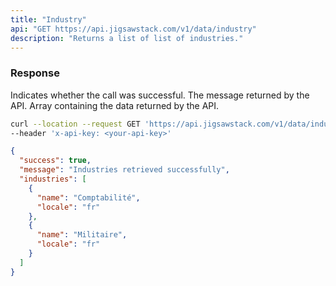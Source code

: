 ```yaml
---
title: "Industry"
api: "GET https://api.jigsawstack.com/v1/data/industry"
description: "Returns a list of list of industries."
---
```


<Snippet file="header.mdx" />

### Response

<ResponseField name="success" type="boolean">
  Indicates whether the call was successful.
</ResponseField>

<ResponseField name="message" type="string">
  The message returned by the API.
</ResponseField>

<ResponseField name="data" type="JSON">
  Array containing the data returned by the API.
</ResponseField>

<RequestExample>

```bash Example Request
curl --location --request GET 'https://api.jigsawstack.com/v1/data/industry' \
--header 'x-api-key: <your-api-key>'
```

</RequestExample>

<ResponseExample>

```json Response
{
  "success": true,
  "message": "Industries retrieved successfully",
  "industries": [
    {
      "name": "Comptabilité",
      "locale": "fr"
    },
    {
      "name": "Militaire",
      "locale": "fr"
    }
  ]
}
```

</ResponseExample>
